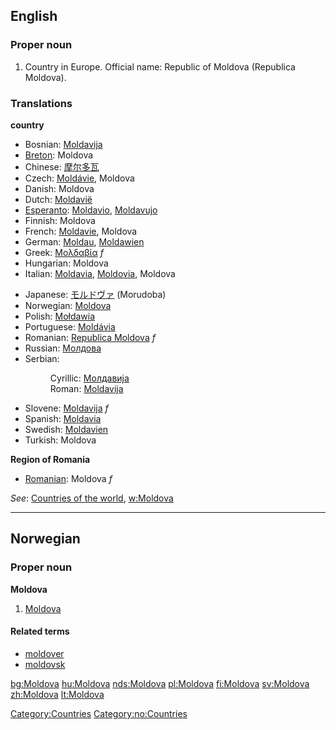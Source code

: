 ==English==
===Proper noun===

# Country in Europe. Official name: Republic of Moldova (Republica Moldova). 

===Translations===
'''country'''
{{top}}
*Bosnian: [[Moldavija#Bosnian|Moldavija]] {{f}}
*[[Breton]]: Moldova
*Chinese: [[摩尔多瓦]]
*Czech: [[Moldávie]], Moldova
*Danish: Moldova
*Dutch: [[Moldavië]]
*[[Esperanto]]: [[Moldavio]], [[Moldavujo]]
*Finnish: Moldova
*French: [[Moldavie]], Moldova
*German: [[Moldau]], [[Moldawien]]
*Greek: [[Μολδαβία]] ''f''
*Hungarian: Moldova
*Italian: [[Moldavia]], [[Moldovia]], Moldova
{{mid}}
*Japanese: [[モルドヴァ]] (Morudoba)
*Norwegian: [[#Norwegian|Moldova]]
*Polish: [[Mołdawia]]
*Portuguese: [[Moldávia]]
*Romanian: [[Republica Moldova]] ''f''
*Russian: [[Молдова]]
*Serbian:
*:Cyrillic: [[Молдавија]] {{f}}
*:Roman: [[Moldavija#Bosnian|Moldavija]] {{f}}
*Slovene: [[Moldavija#Slovene|Moldavija]] ''f''
*Spanish: [[Moldavia]]
*Swedish: [[Moldavien]]
*Turkish: Moldova
{{bottom}}

'''Region of Romania'''
*[[Romanian]]: Moldova ''f''

''See'': [[Countries of the world]], [[w:Moldova]]
[[Category:Countries]]
----

==Norwegian==
===Proper noun===
[[Category:no:Countries]]
'''Moldova'''
#[[#English|Moldova]]
====Related terms====
*[[moldover]]
*[[moldovsk]]

[[bg:Moldova]]
[[hu:Moldova]]
[[nds:Moldova]]
[[pl:Moldova]]
[[fi:Moldova]]
[[sv:Moldova]]
[[zh:Moldova]]
[[lt:Moldova]]